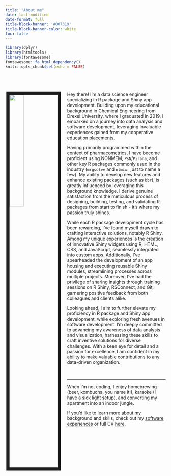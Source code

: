 ```yaml
---
title: "About me"
date: last-modified
date-format: full
title-block-banner: '#007319'
title-block-banner-color: white
toc: false
---
```


```r
library(dplyr)
library(htmltools)
library(fontawesome)
fontawesome::fa_html_dependency()
knitr::opts_chunk$set(echo = FALSE)
```

<br>

# <img src="www/assets/FB_profile.jpg" align="right" style="width:30%; margin-right: 20px; border:10px solid; float:left;"/>


Hey there! I'm a data science engineer specializing in R package and Shiny app development. Building upon my educational background in Chemical Engineering from Drexel University, where I graduated in 2019, I embarked on a journey into data analysis and software development, leveraging invaluable experiences gained from my cooperative education placements.

Having primarily programmed within the context of pharmacometrics, I have become proficient using NONMEM, `PsN`/`Pirana`, and other key R packages commonly used in the industry (`mrgsolve` and `nlmixr` just to name a few). My ability to develop new features and enhance existing packages (such as `bbr`), is greatly influenced by leveraging this background knowledge. I derive genuine satisfaction from the meticulous process of designing, building, testing, and validating R packages from start to finish - it's where my passion truly shines.

While each R package development cycle has been rewarding, I've found myself drawn to crafting interactive solutions, notably R Shiny. Among my unique experiences is the creation of innovative Shiny widgets using R, HTML, CSS, and JavaScript, seamlessly integrated into custom apps. Additionally, I've spearheaded the development of an app housing and executing reusable Shiny modules, streamlining processes across multiple projects. Moreover, I've had the privilege of sharing insights through training sessions on R Shiny, RSConnect, and Git, garnering positive feedback from both colleagues and clients alike.

Looking ahead, I aim to further elevate my proficiency in R package and Shiny app development, while exploring fresh avenues in software development. I'm deeply committed to advancing my awareness of data analysis and visualization, harnessing these skills to craft inventive solutions for diverse challenges. With a keen eye for detail and a passion for excellence, I am confident in my ability to make valuable contributions to any data-driven organization.

<br>
<hr>

When I'm not coding, I enjoy homebrewing (beer, kombucha, you name it!), karaoke (I have a sick light setup), and converting my apartment into an indoor jungle.

If you'd like to learn more about my background and skills, check out my <a href="software.html">software experiences</a> or full CV [here](files/Resume_new.pdf).
